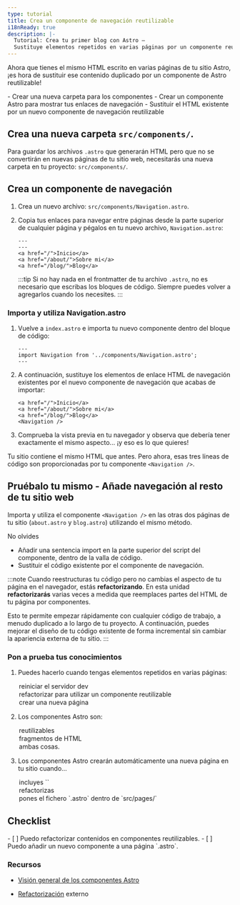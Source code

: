 ```yaml
---
type: tutorial
title: Crea un componente de navegación reutilizable
i18nReady: true
description: |-
  Tutorial: Crea tu primer blog con Astro —
  Sustituye elementos repetidos en varias páginas por un componente reutilizable
---
```




Ahora que tienes el mismo HTML escrito en varias páginas de tu sitio Astro, ¡es hora de sustituir ese contenido duplicado por un componente de Astro reutilizable!

<PreCheck>
  - Crear una nueva carpeta para los componentes
  - Crear un componente Astro para mostrar tus enlaces de navegación
  - Sustituir el HTML existente por un nuevo componente de navegación reutilizable
</PreCheck>

## Crea una nueva carpeta `src/components/`.

Para guardar los archivos `.astro` que generarán HTML pero que no se convertirán en nuevas páginas de tu sitio web, necesitarás una nueva carpeta en tu proyecto: `src/components/`. 


## Crea un componente de navegación

1. Crea un nuevo archivo: `src/components/Navigation.astro`.

2. Copia tus enlaces para navegar entre páginas desde la parte superior de cualquier página y pégalos en tu nuevo archivo, `Navigation.astro`:

    ```astro title="src/components/Navigation.astro" "---"
    ---
    ---
    <a href="/">Inicio</a>
    <a href="/about/">Sobre mi</a>
    <a href="/blog/">Blog</a>
    ```
    :::tip
    Si no hay nada en el frontmatter de tu archivo `.astro`, no es necesario que escribas los bloques de código. Siempre puedes volver a agregarlos cuando los necesites.
    :::

### Importa y utiliza Navigation.astro

1. Vuelve a `index.astro` e importa tu nuevo componente dentro del bloque de código:

    ```astro title="src/pages/index.astro"
    ---
    import Navigation from '../components/Navigation.astro';
    ---
    ```

2. A continuación, sustituye los elementos de enlace HTML de navegación existentes por el nuevo componente de navegación que acabas de importar:

    ```astro title="src/pages/index.astro" del={1-3} ins={4}
    <a href="/">Inicio</a>
    <a href="/about/">Sobre mi</a>
    <a href="/blog/">Blog</a>
    <Navigation />
    ```

3. Comprueba la vista previa en tu navegador y observa que debería tener exactamente el mismo aspecto... ¡y eso es lo que quieres! 

Tu sitio contiene el mismo HTML que antes. Pero ahora, esas tres líneas de código son proporcionadas por tu componente `<Navigation />`. 

<Box icon="puzzle-piece">

## Pruébalo tu mismo - Añade navegación al resto de tu sitio web

Importa y utiliza el componente `<Navigation />` en las otras dos páginas de tu sitio (`about.astro` y `blog.astro`) utilizando el mismo método.

No olvides
- Añadir una sentencia import en la parte superior del script del componente, dentro de la valla de código.
- Sustituir el código existente por el componente de navegación.

</Box>

:::note
Cuando reestructuras tu código pero no cambias el aspecto de tu página en el navegador, estás **refactorizando**. En esta unidad **refactorizarás** varias veces a medida que reemplaces partes del HTML de tu página por componentes. 

Esto te permite empezar rápidamente con cualquier código de trabajo, a menudo duplicado a lo largo de tu proyecto. A continuación, puedes mejorar el diseño de tu código existente de forma incremental sin cambiar la apariencia externa de tu sitio.
:::



<Box icon="check-list">

### Pon a prueba tus conocimientos



1. Puedes hacerlo cuando tengas elementos repetidos en varias páginas:
    <MultipleChoice>
      <Option>
        reiniciar el servidor dev
      </Option>
      <Option isCorrect>
        refactorizar para utilizar un componente reutilizable
      </Option>
      <Option>
        crear una nueva página
      </Option>
    </MultipleChoice>

2. Los componentes Astro son:
    <MultipleChoice>
      <Option>
        reutilizables
      </Option>
      <Option>
        fragmentos de HTML
      </Option>
      <Option isCorrect>
        ambas cosas.
      </Option>
    </MultipleChoice>

3. Los componentes Astro crearán automáticamente una nueva página en tu sitio cuando...
    <MultipleChoice>
      <Option>
        incluyes `<html></html>`
      </Option>
      <Option>
        refactorizas
      </Option>
      <Option isCorrect>
        pones el fichero `.astro` dentro de `src/pages/`
      </Option>
    </MultipleChoice>
</Box>

<Box icon="check-list">

## Checklist

<Checklist>
- [ ] Puedo refactorizar contenidos en componentes reutilizables.
- [ ] Puedo añadir un nuevo componente a una página `.astro`.
</Checklist>

</Box>

### Recursos

- [Visión general de los componentes Astro](/es/core-concepts/astro-components/)

- [Refactorización](https://refactoring.com/) <Badge>externo</Badge>
